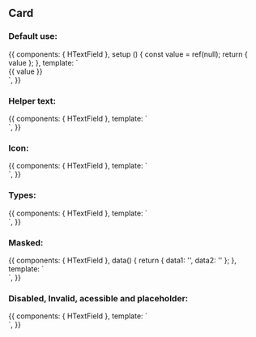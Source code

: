 
<Meta title="Design System/Atoms/TextField" component={HTextField} />

## Card

### Default use:

<Canvas>
  <Story name="Default use">
    {{
        components: { HTextField },
        setup () {
          const value = ref(null);
          return { value };
        },
        template: `<div>
          <h-text-field label="Default use" v-model="value" />
          {{ value }}
        </div>`,
    }}
  </Story>
</Canvas>

### Helper text:

<Canvas>
  <Story name="Helper text">
    {{
        components: { HTextField },
        template: `<div>
          <h-text-field label="Helper text" helper-text="Helper text" />
          <h-text-field label="Helper text" helper-text="Helper text" :invalid="true" />
        </div>`,
    }}
  </Story>
</Canvas>

### Icon:

<Canvas>
  <Story name="Icon">
    {{
        components: { HTextField },
        template: `<div>
          <h-text-field label="Helper text" icon-left="fas fa-home" icon-right="fas fa-home" />
        </div>`,
    }}
  </Story>
</Canvas>

### Types:

<Canvas>
  <Story name="Types">
    {{
        components: { HTextField },
        template: `<div>
          <h-text-field type="text" />
          <h-text-field type="number" />
          <h-text-field type="date" />
        </div>`,
    }}
  </Story>
</Canvas>

### Masked:

<Canvas>
  <Story name="Masked">
    {{
        components: { HTextField },
        data() {
          return { data1: '', data2: '' };
        },
        template: `<div>
          <h-text-field :label="data1" type="text" v-model="data1" mask="##-###-##" maxlength="9" />
          <h-text-field :label="data2" type="text" v-model="data2" mask="##-###-##" maxlength="9" :unmasked="true"/>
        </div>`,
    }}
  </Story>
</Canvas>


### Disabled, Invalid, acessible and placeholder:

<Canvas>
  <Story name="Disabled and Invalid">
    {{
        components: { HTextField },
        template: `<div>
          <h-text-field invalid value="invalid" />
          <h-text-field acessible value="acessible" />
          <h-text-field disabled value="disabled" />
          <h-text-field placeholder="placeholder" />
          <h-text-field placeholder="maxlength minlength" maxlength="4" minlength="2" />
        </div>`,
    }}
  </Story>
</Canvas>

<ArgsTable of={HTextField} />
